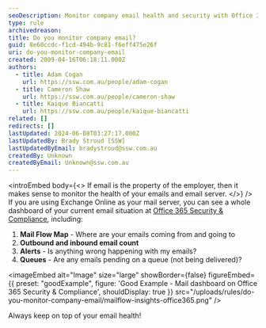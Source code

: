 ```yaml
---
seoDescription: Monitor company email health and security with Office 365 Security & Compliance's Mail Flow Map, outbound and inbound email counts, alerts, and queues for proactive issue detection.
type: rule
archivedreason:
title: Do you monitor company email?
guid: 8e60ccdc-f1cd-494b-9c81-f6eff475e26f
uri: do-you-monitor-company-email
created: 2009-04-16T06:18:11.000Z
authors:
  - title: Adam Cogan
    url: https://ssw.com.au/people/adam-cogan
  - title: Cameron Shaw
    url: https://ssw.com.au/people/cameron-shaw
  - title: Kaique Biancatti
    url: https://ssw.com.au/people/kaique-biancatti
related: []
redirects: []
lastUpdated: 2024-06-08T03:27:17.000Z
lastUpdatedBy: Brady Stroud [SSW]
lastUpdatedByEmail: bradystroud@ssw.com.au
createdBy: Unknown
createdByEmail: Unknown@ssw.com.au
---
```


<introEmbed
  body={<>
If email is the property of the employer, then it makes sense to monitor the health of your emails and email server.
  </>}
/>
If you are using Exchange Online as your mail server, you can see a whole dashboard of your current email situation at [Office 365 Security & Compliance](https://protection.office.com/mailflow/dashboard), including:

1. **Mail Flow Map** - Where are your emails coming from and going to
2. **Outbound and inbound email count**
3. **Alerts** - Is anything wrong happening with my emails?
4. **Queues** - Are any emails pending on a queue (not being delivered)?

<imageEmbed
  alt="Image"
  size="large"
  showBorder={false}
  figureEmbed={{
    preset: "goodExample",
    figure: 'Good Example - Mail dashboard on Office 365 Security & Compliance',
    shouldDisplay: true
  }}
  src="/uploads/rules/do-you-monitor-company-email/mailflow-insights-office365.png"
/>

Always keep on top of your email health!
